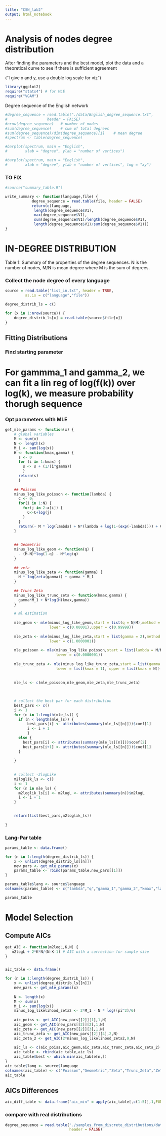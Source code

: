 ```yaml
---
title: "CSN_lab2"
output: html_notebook
---
```


# Analysis of nodes degree distribution 

After finding the parameters and the best model, plot the data and a theoretical curve to see if there is sufficient agreement 

("I give x and y, use a double log scale for viz")

```r
library(ggplot2)
require("stats4") # for MLE
require("VGAM")

```


Degree sequence of the English network

```r
#degree_sequence = read.table("./data/English_degree_sequence.txt",
#                  header = FALSE)
#nrow(degree_sequence)   # number of nodes 
#sum(degree_sequence)    # sum of total degrees
#sum(degree_sequence)/dim(degree_sequence)[1]    # mean degree
#spectrum <- table(degree_sequence)
```

```r
#barplot(spectrum, main = "English",
#        xlab = "degree", ylab = "number of vertices")
```

```r
#barplot(spectrum, main = "English",
#        xlab = "degree", ylab = "number of vertices", log = "xy")
```


### TO FIX 

```r
#source("summary_table.R")
```

```r
write_summary <- function(language,file) {
            degree_sequence = read.table(file, header = FALSE)
            return(c(language,
             length(degree_sequence$V1),
             max(degree_sequence$V1),
             sum(degree_sequence$V1)/length(degree_sequence$V1),
             length(degree_sequence$V1)/sum(degree_sequence$V1)))
}
```



# IN-DEGREE DISTRIBUTION

Table 1: Summary of the properties of the degree sequences. N is the number of nodes, M/N is mean degree where M is the sum of degrees.

### Collect the node degree of every language

```r
source = read.table("list_in.txt", header = TRUE, 
         as.is = c("language","file"))

degree_distrib_ls = c()

for (x in 1:nrow(source)) {
    degree_distrib_ls[x] = read.table(source$file[x])
}


```

## Fitting Distributions


### Find starting parameter
# For gammma_1 and gamma_2, we can fit a lin reg of log(f(k)) over log(k), we measure probability thorugh sequence 


### Opt parameters with MLE

```r

get_mle_params <- function(x) {
    # global variables
    M <- sum(x)
    N <- length(x)
    M_1 <- sum(log(x))
    H <- function(kmax,gamma) {
      s <- 0
      for (i in 1:kmax) {
        s <- s + (1/(i^gamma))
        }
      return(s)
      }
    
    ## Poisson
    minus_log_like_poisson <- function(lambda) {
      C <- 0;
      for(i in 1:N) {
        for(j in 2:x[i]) {
          C<-C+log(j)
        }
      }
      return(- M * log(lambda) + N*(lambda + log(1-(exp(-lambda)))) + C)
    }
    
    
    ## Geometric
    minus_log_like_geom <- function(q) {
      - (M-N)*log(1-q) - N*log(q)
    }
    
    ## zeta
    minus_log_like_zeta <- function(gamma) {
      N * log(zeta(gamma)) + gamma * M_1
    }
    
    ## Trunc Zeta
    minus_log_like_trunc_zeta <- function(kmax,gamma) {
      gamma*M_1 + N*log(H(kmax,gamma))
    }

    # ml estimation
    
    mle_geom <- mle(minus_log_like_geom,start = list(q = N/M),method = "L-BFGS-B",
                    lower = c(0.00001),upper = c(0.99999))
    
    mle_zeta <- mle(minus_log_like_zeta,start = list(gamma = 2),method = "L-BFGS-B",
                    lower = c(1.0000001))
    
    mle_poisson <- mle(minus_log_like_poisson,start = list(lambda = M/N),method = "L-BFGS-B",
                       lower = c(0.0000001))
    
    mle_trunc_zeta <- mle(minus_log_like_trunc_zeta,start = list(gamma = 3, kmax=max(x)),method = "L-BFGS-B",
                       lower = list(kmax = 1), upper = list(kmax = N))
    
    
    mle_ls <- c(mle_poisson,mle_geom,mle_zeta,mle_trunc_zeta)
    
    
    
    # collect the best par for each distribution
    best_pars <- c()
    i <- 1
    for (n in 1:length(mle_ls)) {
      if (n < length(mle_ls)) {
          best_pars[i] <- attributes(summary(mle_ls[[n]]))$coef[1]
          i <- i + 1
          }
      else {
        best_pars[i] <- attributes(summary(mle_ls[[n]]))$coef[2]
        best_pars[i+1] <- attributes(summary(mle_ls[[n]]))$coef[1]
      }
      
    }
    
    
    # collect -2logLike 
    m2loglik_ls <- c()
    i <- 1
    for (n in mle_ls) {
      m2loglik_ls[i] <- m2logL <- attributes(summary(n))$m2logL
      i <- i + 1
    }

    
    return(list(best_pars,m2loglik_ls))
    
}

```


### Lang-Par table
```r
params_table <- data.frame()

for (n in 1:length(degree_distrib_ls)) {
    x <- unlist(degree_distrib_ls[[n]])
    new_pars <- get_mle_params(x)
    params_table <- rbind(params_table,new_pars[[1]])
}

params_table$lang <- source$language
colnames(params_table) <- c("lambda","q","gamma_1","gamma_2","kmax","lang")

params_table

```


# Model Selection

## Compute AICs

```r
get_AIC <- function(m2logL,K,N) {
   m2logL + 2*K*N/(N-K-1) # AIC with a correction for sample size
}


aic_table <- data.frame()

for (n in 1:length(degree_distrib_ls)) {
    x <- unlist(degree_distrib_ls[[n]])
    new_pars <- get_mle_params(x)
    
    N <- length(x)
    M <- sum(x)
    M_1 <- sum(log(x))
    minus_log_likelihood_zeta2 <- 2*M_1 - N * log((pi^2)/6)
    
    aic_poiss <- get_AIC(new_pars[[2]][1],1,N)
    aic_geom <- get_AIC(new_pars[[2]][2],1,N)
    aic_zeta <- get_AIC(new_pars[[2]][3],1,N)
    aic_trunc_zeta <- get_AIC(new_pars[[2]][4],2,N)
    aic_zeta_2 <- get_AIC(2*minus_log_likelihood_zeta2,0,N)
    
    aic_ls <- c(aic_poiss,aic_geom,aic_zeta,aic_trunc_zeta,aic_zeta_2)
    aic_table <- rbind(aic_table,aic_ls)
    aic_table$best <- which.min(aic_table[n,])
}
aic_table$lang <- source$language
colnames(aic_table) <- c("Poisson","Geometric","Zeta","Trunc_Zeta","Zeta_2","best","lang")
aic_table
```
## AICs Differences

```r
aic_diff_table <- data.frame("aic_min" = apply(aic_table[,c(1:5)],1,FUN=min))
```




### compare with real distributions
```r
degree_sequence = read.table("./samples_from_discrete_distributions/data/sample_of_geometric_with_parameter_0.2.txt",
                             header = FALSE)
```









